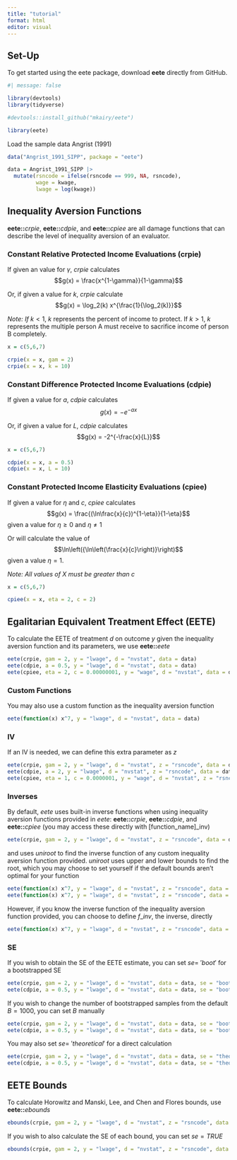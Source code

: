 ```yaml
---
title: "tutorial"
format: html
editor: visual
---
```


## Set-Up

To get started using the eete package, download **eete** directly from GitHub.

```r
#| message: false

library(devtools)
library(tidyverse)

#devtools::install_github("mkairy/eete")

library(eete)
```

Load the sample data Angrist (1991)

```r
data("Angrist_1991_SIPP", package = "eete")

data = Angrist_1991_SIPP |>
  mutate(rsncode = ifelse(rsncode == 999, NA, rsncode),
         wage = kwage,
         lwage = log(kwage))
```

## Inequality Aversion Functions

**eete::***crpie*, **eete::***cdpie*, and **eete::***cpiee* are all damage functions that can describe the level of inequality aversion of an evaluator.

### Constant Relative Protected Income Evaluations (crpie)

If given an value for $\gamma$, *crpie* calculates $$g(x) = \frac{x^{1-\gamma}}{1-\gamma}$$

Or, if given a value for $k$, *crpie* calculate $$g(x) = \log_2(k) x^{\frac{1}{\log_2(k)}}$$

*Note: If* $k < 1$, $k$ represents the percent of income to protect. If $k > 1$, $k$ represents the multiple person A must receive to sacrifice income of person B completely.

```r
x = c(5,6,7)

crpie(x = x, gam = 2)
crpie(x = x, k = 10)
```

### Constant Difference Protected Income Evaluations (cdpie)

If given a value for $a$, *cdpie* calculates $$g(x) = -e^{-ax}$$

Or, if given a value for $L$, *cdpie* calculates $$g(x) = -2^{-\frac{x}{L}}$$

```r
x = c(5,6,7)

cdpie(x = x, a = 0.5)
cdpie(x = x, L = 10)
```

### Constant Protected Income Elasticity Evaluations (cpiee)

If given a value for $\eta$ and $c$, *cpiee* calculates $$g(x) = \frac{(\ln\frac{x}{c})^{1-\eta}}{1-\eta}$$ given a value for $\eta \geq 0$ and $\eta \neq 1$

Or will calculate the value of $$\ln\left({\ln\left(\frac{x}{c}\right)}\right)$$ given a value $\eta = 1$.

*Note: All values of X must be greater than c*

```r
x = c(5,6,7)

cpiee(x = x, eta = 2, c = 2)
```

## Egalitarian Equivalent Treatment Effect (EETE)

To calculate the EETE of treatment $d$ on outcome $y$ given the inequality aversion function and its parameters, we use **eete::***eete*

```r
eete(crpie, gam = 2, y = "lwage", d = "nvstat", data = data)
eete(cdpie, a = 0.5, y = "lwage", d = "nvstat", data = data)
eete(cpiee, eta = 2, c = 0.00000001, y = "wage", d = "nvstat", data = data)
```

### Custom Functions

You may also use a custom function as the inequality aversion function

```r
eete(function(x) x^7, y = "lwage", d = "nvstat", data = data)
```

### IV

If an IV is needed, we can define this extra parameter as $z$

```r
eete(crpie, gam = 2, y = "lwage", d = "nvstat", z = "rsncode", data = data)
eete(cdpie, a = 2, y = "lwage", d = "nvstat", z = "rsncode", data = data)
eete(cpiee, eta = 1, c = 0.0000001, y = "wage", d = "nvstat", z = "rsncode", data = data)
```

### Inverses

By default, *eete* uses built-in inverse functions when using inequality aversion functions provided in *eete*: **eete::***crpie*, **eete::***cdpie*, and **eete::***cpiee* (you may access these directly with \[function_name\]\_inv)

```r
eete(crpie, gam = 2, y = "lwage", d = "nvstat", z = "rsncode", data = data)
```

and uses *uniroot* to find the inverse function of any custom inequality aversion function provided. *uniroot* uses upper and lower bounds to find the root, which you may choose to set yourself if the default bounds aren't optimal for your function

```r
eete(function(x) x^7, y = "lwage", d = "nvstat", z = "rsncode", data = data)
eete(function(x) x^7, y = "lwage", d = "nvstat", z = "rsncode", data = data, lower = 0.1, upper = 50)
```

However, if you know the inverse function of the inequality aversion function provided, you can choose to define $f\_inv$, the inverse, directly

```r
eete(function(x) x^7, y = "lwage", d = "nvstat", z = "rsncode", data = data, f_inv = function(x) x^(1/7))
```

### SE

If you wish to obtain the SE of the EETE estimate, you can set $se = \ 'boot'$ for a bootstrapped SE

```r
eete(crpie, gam = 2, y = "lwage", d = "nvstat", data = data, se = "boot")
eete(cdpie, a = 0.5, y = "lwage", d = "nvstat", data = data, se = "boot")
```

If you wish to change the number of bootstrapped samples from the default $B = 1000$, you can set $B$ manually

```r
eete(crpie, gam = 2, y = "lwage", d = "nvstat", data = data, se = "boot", B = 500)
eete(cdpie, a = 0.5, y = "lwage", d = "nvstat", data = data, se = "boot", B = 500)
```

You may also set $se = \ 'theoretical'$ for a direct calculation

```r

eete(crpie, gam = 2, y = "lwage", d = "nvstat", data = data, se = "theoretical")
eete(cdpie, a = 0.5, y = "lwage", d = "nvstat", data = data, se = "theoretical")
```

## EETE Bounds

To calculate Horowitz and Manski, Lee, and Chen and Flores bounds, use **eete::***ebounds*

```r
ebounds(crpie, gam = 2, y = "lwage", d = "nvstat", z = "rsncode", data = data)
```

If you wish to also calculate the SE of each bound, you can set $se = TRUE$

```r
ebounds(crpie, gam = 2, y = "lwage", d = "nvstat", z = "rsncode", data = data, se = TRUE)
```
